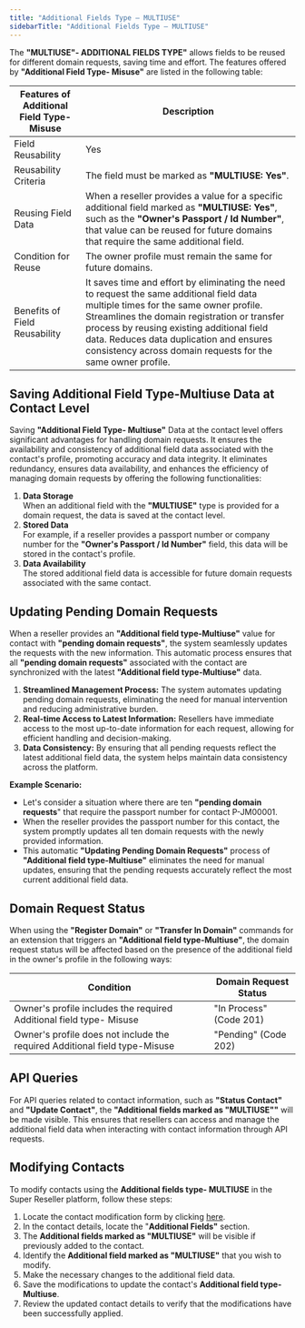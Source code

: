 ```yaml
---
title: "Additional Fields Type – MULTIUSE"
sidebarTitle: "Additional Fields Type – MULTIUSE"
---
```


The **"MULTIUSE"- ADDITIONAL FIELDS TYPE"** allows fields to be reused for different domain requests, saving time and effort. The features offered by **"Additional Field Type- Misuse"** are listed in the following table:

| Features of Additional Field Type- Misuse | Description                                                                                                                                                                                                                                                                                                                                  |
| ----------------------------------------- | -------------------------------------------------------------------------------------------------------------------------------------------------------------------------------------------------------------------------------------------------------------------------------------------------------------------------------------------- |
| Field Reusability                         | Yes                                                                                                                                                                                                                                                                                                                                          |
| Reusability Criteria                      | The field must be marked as **"MULTIUSE: Yes"**.                                                                                                                                                                                                                                                                                             |
| Reusing Field Data                        | When a reseller provides a value for a specific additional field marked as **"MULTIUSE: Yes"**,  such as the **"Owner's Passport / Id Number"**, that value can be reused for future domains that require the same additional field.                                                                                                          |
| Condition for Reuse                       | The owner profile must remain the same for future domains.                                                                                                                                                                                                                                                                                   |
| Benefits of Field Reusability             | It saves time and effort by eliminating the need to request the same additional field data multiple times for the same owner profile. Streamlines the domain registration or transfer process by reusing existing additional field data. Reduces data duplication and ensures consistency across domain requests for the same owner profile. |

## Saving Additional Field Type-Multiuse Data at Contact Level

Saving **"Additional Field Type- Multiuse"** Data at the contact level offers significant advantages for handling domain requests. It ensures the availability and consistency of additional field data associated with the contact's profile, promoting accuracy and data integrity. It eliminates redundancy, ensures data availability, and enhances the efficiency of managing domain requests by offering the following functionalities:

1. **Data Storage**  
   When an additional field with the **"MULTIUSE"** type is provided for a domain request, the data is saved at the contact level.
2. **Stored Data**  
   For example, if a reseller provides a passport number or company number for the **"Owner's Passport / Id Number"** field, this data will be stored in the contact's profile.
3. **Data Availability**  
   The stored additional field data is accessible for future domain requests associated with the same contact.

## Updating Pending Domain Requests

When a reseller provides an **"Additional field type-Multiuse"** value for contact with **"pending domain requests"**, the system seamlessly updates the requests with the new information. This automatic process ensures that all **"pending domain requests"** associated with the contact are synchronized with the latest **"Additional field type-Multiuse"** data. 

1. **Streamlined Management Process:** The system automates updating pending domain requests, eliminating the need for manual intervention and reducing administrative burden.
2. **Real-time Access to Latest Information:** Resellers have immediate access to the most up-to-date information for each request, allowing for efficient handling and decision-making.
3. **Data Consistency:** By ensuring that all pending requests reflect the latest additional field data, the system helps maintain data consistency across the platform.

**Example Scenario:**

- Let's consider a situation where there are ten **"pending domain requests**" that require the passport number for contact P-JM00001. 
- When the reseller provides the passport number for this contact, the system promptly updates all ten domain requests with the newly provided information.
- This automatic **"Updating Pending Domain Requests"** process of  **"Additional field type-Multiuse"** eliminates the need for manual updates, ensuring that the pending requests accurately reflect the most current additional field data.

## Domain Request Status

When using the **"Register Domain"** or **"Transfer In Domain"** commands for an extension that triggers an **"Additional field type-Multiuse"**, the domain request status will be affected based on the presence of the additional field in the owner's profile in the following ways:

| Condition                                                                  | Domain Request Status   |
| -------------------------------------------------------------------------- | ----------------------- |
| Owner's profile includes the required Additional field type- Misuse        | "In Process" (Code 201) |
| Owner's profile does not include the required Additional field type-Misuse | "Pending" (Code 202)    |

## API Queries

For API queries related to contact information, such as **"Status Contact"** and **"Update Contact"**, the **"Additional fields marked as "MULTIUSE""** will be made visible. This ensures that resellers can access and manage the additional field data when interacting with contact information through API requests.

## Modifying Contacts

To modify contacts using the **Additional fields type- MULTIUSE** in the Super Reseller platform, follow these steps:

1. Locate the contact modification form by clicking [here](https://superreseller-qa.nominus.host/forms/contacts/modify).
2. In the contact details, locate the "**Additional Fields"** section.
3. The **Additional fields marked as "MULTIUSE"** will be visible if previously added to the contact. 
4. Identify the **Additional field marked as "MULTIUSE"** that you wish to modify.
5. Make the necessary changes to the additional field data.
6. Save the modifications to update the contact's **Additional field type-Multiuse**.
7. Review the updated contact details to verify that the modifications have been successfully applied.